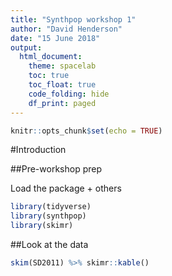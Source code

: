 ```yaml
---
title: "Synthpop workshop 1"
author: "David Henderson"
date: "15 June 2018"
output: 
  html_document:
    theme: spacelab
    toc: true
    toc_float: true
    code_folding: hide
    df_print: paged
---
```


```r
knitr::opts_chunk$set(echo = TRUE)
```

#Introduction

##Pre-workshop prep

Load the package + others

```r
library(tidyverse)
library(synthpop)
library(skimr)
```

##Look at the data

```r
skim(SD2011) %>% skimr::kable()
```



